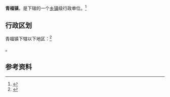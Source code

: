 {{中国乡级行政区|15/02/04/100/000}}

'''青福镇'''，是{{PRC admin/fullname|15/02/04/100/000|3}}下辖的一个[[乡镇|乡镇]]级行政单位。<ref>{{PRC admin/ref sgc|{{PRC admin/parent|15/02/04/100/000}}}}</ref>

== 行政区划 ==

青福镇下辖以下地区：<ref>{{PRC admin/ref sgc|15/02/04/100/000}}</ref>

{{PRC admin/children|15/02/04/100/000}}。

== 参考资料 ==

{{reflist}}

{{行政区划小作品}}
{{PRC admin/navcat|15/02/04/100/000}}